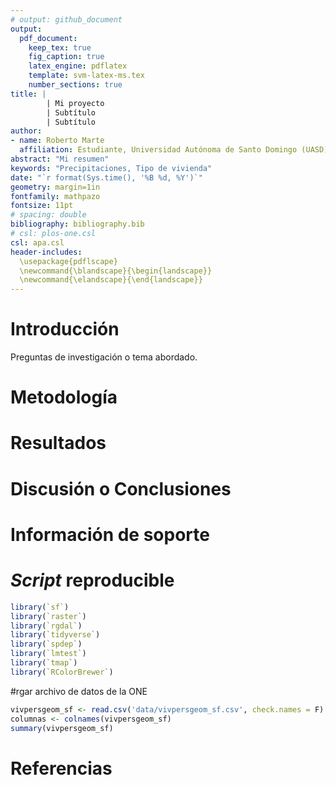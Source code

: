 ```yaml
---
# output: github_document
output: 
  pdf_document:
    keep_tex: true
    fig_caption: true
    latex_engine: pdflatex
    template: svm-latex-ms.tex
    number_sections: true
title: | 
        | Mi proyecto
        | Subtítulo
        | Subtítulo
author:
- name: Roberto Marte
  affiliation: Estudiante, Universidad Autónoma de Santo Domingo (UASD)
abstract: "Mi resumen"
keywords: "Precipitaciones, Tipo de vivienda"
date: "`r format(Sys.time(), '%B %d, %Y')`"
geometry: margin=1in
fontfamily: mathpazo
fontsize: 11pt
# spacing: double
bibliography: bibliography.bib
# csl: plos-one.csl
csl: apa.csl
header-includes:
  \usepackage{pdflscape}
  \newcommand{\blandscape}{\begin{landscape}}
  \newcommand{\elandscape}{\end{landscape}}
---
```



# Introducción

Preguntas de investigación o tema abordado.

# Metodología

\ldots

# Resultados

\ldots

# Discusión o Conclusiones

\ldots

# Información de soporte

\ldots

# *Script* reproducible

```r
library(`sf`)
library(`raster`)
library(`rgdal`)
library(`tidyverse`)
library(`spdep`)
library(`lmtest`)
library(`tmap`)
library(`RColorBrewer`)
```
#rgar archivo de datos de la ONE

```r
vivpersgeom_sf <- read.csv('data/vivpersgeom_sf.csv', check.names = F)
columnas <- colnames(vivpersgeom_sf)
summary(vivpersgeom_sf)
```
\ldots

# Referencias
